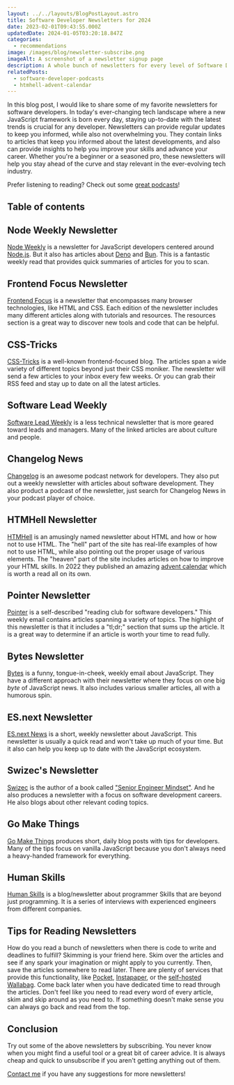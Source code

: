 ```yaml
---
layout: ../../layouts/BlogPostLayout.astro
title: Software Developer Newsletters for 2024
date: 2023-02-01T09:43:55.000Z
updatedDate: 2024-01-05T03:20:18.847Z
categories:
  - recommendations
image: /images/blog/newsletter-subscribe.png
imageAlt: A screenshot of a newsletter signup page
description: A whole bunch of newsletters for every level of Software Developer.
relatedPosts:
  - software-developer-podcasts
  - htmhell-advent-calendar
---
```


In this blog post, I would like to share some of my favorite newsletters for software developers.
In today's ever-changing tech landscape where a new JavaScript framework is born every day,
staying up-to-date with the latest trends is crucial for any developer. Newsletters
can provide regular updates to keep you informed, while also not overwhelming you.
They contain links to articles that keep you informed about the latest developments,
and also can provide insights to help you improve your skills and advance your career.
Whether you're a beginner or a seasoned pro, these newsletters will help you stay
ahead of the curve and stay relevant in the ever-evolving tech industry.

Prefer listening to reading? Check out some [great podcasts](/blog/software-developer-podcasts/)!

<RandomSupport />

## Table of contents

## Node Weekly Newsletter

[Node Weekly](https://nodeweekly.com/) is a newsletter for JavaScript developers
centered around [Node.js](https://nodejs.org/). But it also has articles about
[Deno](https://deno.com/) and [Bun](https://bun.sh/). This is a fantastic weekly
read that provides quick summaries of articles for you to scan.

## Frontend Focus Newsletter

[Frontend Focus](https://frontendfoc.us/) is a newsletter that encompasses many
browser technologies, like HTML and CSS. Each edition of the newsletter includes
many different articles along with tutorials and resources. The resources section
is a great way to discover new tools and code that can be helpful.

## CSS-Tricks

[CSS-Tricks](https://css-tricks.com/) is a well-known frontend-focused blog.
The articles span a wide variety of different topics beyond just their CSS moniker.
The newsletter will send a few articles to your inbox every few weeks. Or you can
grab their RSS feed and stay up to date on all the latest articles.

## Software Lead Weekly

[Software Lead Weekly](https://softwareleadweekly.com/) is a less technical newsletter
that is more geared toward leads and managers. Many of the linked articles are
about culture and people.

## Changelog News

[Changelog](https://changelog.com/news) is an awesome podcast network for developers.
They also put out a weekly newsletter with articles about software development.
They also product a podcast of the newsletter, just search for Changelog News
in your podcast player of choice.

## HTMHell Newsletter

[HTMHell](https://www.htmhell.dev/newsletter/) is an amusingly named newsletter
about HTML and how or how not to use HTML. The "hell" part of the site has
real-life examples of how not to use HTML, while also pointing out the proper
usage of various elements. The "heaven" part of the site includes articles on
how to improve your HTML skills. In 2022 they published an amazing
[advent calendar](https://www.htmhell.dev/adventcalendar/) which is worth a read
all on its own.

## Pointer Newsletter

[Pointer](https://www.pointer.io/) is a self-described "reading club for software
developers." This weekly email contains articles spanning a variety of topics.
The highlight of this newsletter is that it includes a "tl;dr;" section that sums
up the article. It is a great way to determine if an article is worth your time
to read fully.

## Bytes Newsletter

[Bytes](https://bytes.dev/) is a funny, tongue-in-cheek, weekly email about JavaScript.
They have a different approach with their newsletter where they focus on one
big _byte_ of JavaScript news. It also includes various smaller articles, all
with a humorous spin.

## ES.next Newsletter

[ES.next News](http://esnextnews.com/) is a short, weekly newsletter about JavaScript.
This newsletter is usually a quick read and won't take up much of your time. But
it also can help you keep up to date with the JavaScript ecosystem.

## Swizec's Newsletter

[Swizec](https://swizec.com/) is the author of a book called
["Senior Engineer Mindset"](https://swizec.com/senior-mindset/). And he also produces
a newsletter with a focus on software development careers. He also blogs about
other relevant coding topics.

## Go Make Things

[Go Make Things](https://gomakethings.com/) produces short, daily blog posts
with tips for developers. Many of the tips focus on vanilla JavaScript because
you don't always need a heavy-handed framework for everything.

## Human Skills

[Human Skills](https://www.humanskills.co/) is a blog/newsletter about programmer Skills
that are beyond just programming. It is a series of interviews with experienced
engineers from different companies.

## Tips for Reading Newsletters

How do you read a bunch of newsletters when there is code to write and deadlines
to fulfill? Skimming is your friend here. Skim over the articles and see if any
spark your imagination or might apply to you currently. Then, save the articles
somewhere to read later. There are plenty of services that provide this functionality,
like [Pocket](https://getpocket.com/), [Instapaper](https://www.instapaper.com/),
or the [self-hosted](/blog/self-hosting/) [Wallabag](https://wallabag.org/).
Come back later when you have dedicated time to read through the articles. Don't
feel like you need to read every word of every article, skim and skip around as
you need to. If something doesn't make sense you can always go back and read from
the top.

## Conclusion

Try out some of the above newsletters by subscribing. You never know when you might
find a useful tool or a great bit of career advice. It is always cheap and quick
to unsubscribe if you aren't getting anything out of them.

[Contact me](/#contact) if you have any suggestions for more newsletters!
